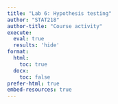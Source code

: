 ```yaml
---
title: "Lab 6: Hypothesis testing"
author: "STAT218"
author-title: "Course activity"
execute: 
  eval: true
  results: 'hide'
format: 
  html:
    toc: true
  docx:
    toc: false
prefer-html: true
embed-resources: true
---
```


